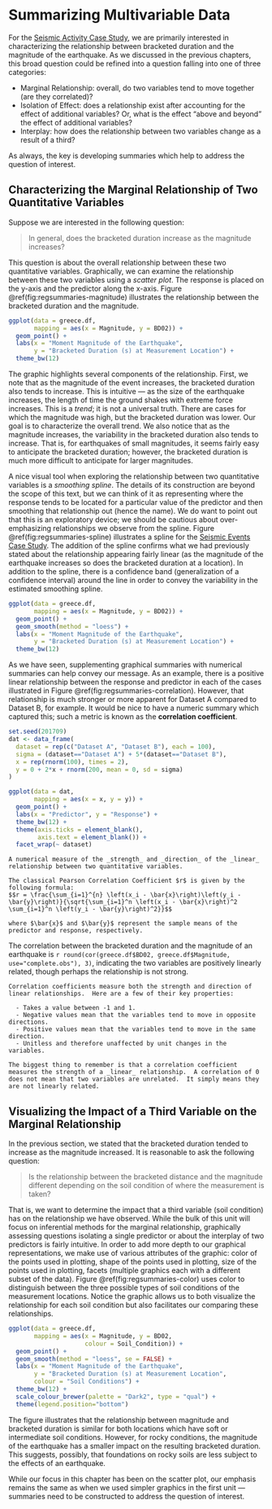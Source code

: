 # Summarizing Multivariable Data {#Regsummaries}

For the [Seismic Activity Case Study](#CaseGreece), we are primarily interested in characterizing the relationship between bracketed duration and the magnitude of the earthquake.  As we discussed in the previous chapters, this broad question could be refined into a question falling into one of three categories:

  - Marginal Relationship: overall, do two variables tend to move together (are they correlated)?
  - Isolation of Effect: does a relationship exist after accounting for the effect of additional variables?  Or, what is the effect "above and beyond" the effect of additional variables?
  - Interplay: how does the relationship between two variables change as a result of a third?

As always, the key is developing summaries which help to address the question of interest.  
  

## Characterizing the Marginal Relationship of Two Quantitative Variables
Suppose we are interested in the following question:

  > In general, does the bracketed duration increase as the magnitude increases?
  
This question is about the overall relationship between these two quantitative variables.  Graphically, we can examine the relationship between these two variables using a _scatter plot_.  The response is placed on the y-axis and the predictor along the x-axis.  Figure \@ref(fig:regsummaries-magnitude) illustrates the relationship between the bracketed duration and the magnitude.

```r
ggplot(data = greece.df,
       mapping = aes(x = Magnitude, y = BD02)) + 
  geom_point() +
  labs(x = "Moment Magnitude of the Earthquake",
       y = "Bracketed Duration (s) at Measurement Location") + 
  theme_bw(12)
```

The graphic highlights several components of the relationship.  First, we note that as the magnitude of the event increases, the bracketed duration also tends to increase.  This is intuitive --- as the size of the earthquake increases, the length of time the ground shakes with extreme force increases.  This is a _trend_; it is not a universal truth.  There are cases for which the magnitude was high, but the bracketed duration was lower.  Our goal is to characterize the overall trend.  We also notice that as the magnitude increases, the variability in the bracketed duration also tends to increase.  That is, for earthquakes of small magnitudes, it seems fairly easy to anticipate the bracketed duration; however, the bracketed duration is much more difficult to anticipate for larger magnitudes.

A nice visual tool when exploring the relationship between two quantitative variables is a _smoothing spline_.  The details of its construction are beyond the scope of this text, but we can think of it as representing where the response tends to be located for a particular value of the predictor and then smoothing that relationship out (hence the name).  We do want to point out that this is an exploratory device; we should be cautious about over-emphasizing relationships we observe from the spline.  Figure \@ref(fig:regsummaries-spline) illustrates a spline for the [Seismic Events Case Study](#CaseGreece).  The addition of the spline confirms what we had previously stated about the relationship appearing fairly linear (as the magnitude of the earthquake increases so does the bracketed duration at a location).  In addition to the spline, there is a confidence band (generalization of a confidence interval) around the line in order to convey the variability in the estimated smoothing spline.

```r
ggplot(data = greece.df,
       mapping = aes(x = Magnitude, y = BD02)) + 
  geom_point() +
  geom_smooth(method = "loess") +
  labs(x = "Moment Magnitude of the Earthquake",
       y = "Bracketed Duration (s) at Measurement Location") + 
  theme_bw(12)
```

As we have seen, supplementing graphical summaries with numerical summaries can help convey our message.  As an example, there is a positive linear relationship between the response and predictor in each of the cases illustrated in Figure \@ref(fig:regsummaries-correlation).  However, that relationship is much stronger or more apparent for Dataset A compared to Dataset B, for example.  It would be nice to have a numeric summary which captured this; such a metric is known as the __correlation coefficient__.

```r
set.seed(201709)
dat <- data_frame(
  dataset = rep(c("Dataset A", "Dataset B"), each = 100),
  sigma = (dataset=="Dataset A") + 5*(dataset=="Dataset B"),
  x = rep(rnorm(100), times = 2),
  y = 0 + 2*x + rnorm(200, mean = 0, sd = sigma)
)

ggplot(data = dat,
       mapping = aes(x = x, y = y)) +
  geom_point() +
  labs(x = "Predictor", y = "Response") +
  theme_bw(12) +
  theme(axis.ticks = element_blank(),
        axis.text = element_blank()) +
  facet_wrap(~ dataset)
```

```definition
A numerical measure of the _strength_ and _direction_ of the _linear_ relationship between two quantitative variables.

The classical Pearson Correlation Coefficient $r$ is given by the following formula:
$$r = \frac{\sum_{i=1}^{n} \left(x_i - \bar{x}\right)\left(y_i - \bar{y}\right)}{\sqrt{\sum_{i=1}^n \left(x_i - \bar{x}\right)^2 \sum_{i=1}^n \left(y_i - \bar{y}\right)^2}}$$

where $\bar{x}$ and $\bar{y}$ represent the sample means of the predictor and response, respectively.
```

The correlation between the bracketed duration and the magnitude of an earthquake is `r round(cor(greece.df$BD02, greece.df$Magnitude, use="complete.obs"), 3)`, indicating the two variables are positively linearly related, though perhaps the relationship is not strong.  

```block2
Correlation coefficients measure both the strength and direction of linear relationships.  Here are a few of their key properties:

  - Takes a value between -1 and 1.
  - Negative values mean that the variables tend to move in opposite directions.
  - Positive values mean that the variables tend to move in the same direction.
  - Unitless and therefore unaffected by unit changes in the variables.

The biggest thing to remember is that a correlation coefficient measures the strength of a _linear_ relationship.  A correlation of 0 does not mean that two variables are unrelated.  It simply means they are not linearly related.
```


## Visualizing the Impact of a Third Variable on the Marginal Relationship
In the previous section, we stated that the bracketed duration tended to increase as the magnitude increased.  It is reasonable to ask the following question:

  > Is the relationship between the bracketed distance and the magnitude different depending on the soil condition of where the measurement is taken?
  
That is, we want to determine the impact that a third variable (soil condition) has on the relationship we have observed.  While the bulk of this unit will focus on inferential methods for the marginal relationship, graphically assessing questions isolating a single predictor or about the interplay of two predictors is fairly intuitive.  In order to add more depth to our graphical representations, we make use of various attributes of the graphic: color of the points used in plotting, shape of the points used in plotting, size of the points used in plotting, facets (multiple graphics each with a different subset of the data).  Figure \@ref(fig:regsummaries-color) uses color to distinguish between the three possible types of soil conditions of the measurement locations.  Notice the graphic allows us to both visualize the relationship for each soil condition but also facilitates our comparing these relationships.

```r
ggplot(data = greece.df,
       mapping = aes(x = Magnitude, y = BD02, 
                     colour = Soil_Condition)) +
  geom_point() +
  geom_smooth(method = "loess", se = FALSE) +
  labs(x = "Moment Magnitude of the Earthquake",
       y = "Bracketed Duration (s) at Measurement Location",
       colour = "Soil Conditions") +
  theme_bw(12) +
  scale_colour_brewer(palette = "Dark2", type = "qual") +
  theme(legend.position="bottom")
```

The figure illustrates that the relationship between magnitude and bracketed duration is similar for both locations which have soft or intermediate soil conditions.  However, for rocky conditions, the magnitude of the earthquake has a smaller impact on the resulting bracketed duration.  This suggests, possibly, that foundations on rocky soils are less subject to the effects of an earthquake.

While our focus in this chapter has been on the scatter plot, our emphasis remains the same as when we used simpler graphics in the first unit --- summaries need to be constructed to address the question of interest.
